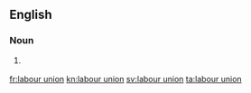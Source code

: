 ==English==

===Noun===
{{en-noun|head=[[labour]] [[union]]}}

# {{Canada|British spelling}} {{alternative spelling of|labor union}}

[[fr:labour union]]
[[kn:labour union]]
[[sv:labour union]]
[[ta:labour union]]